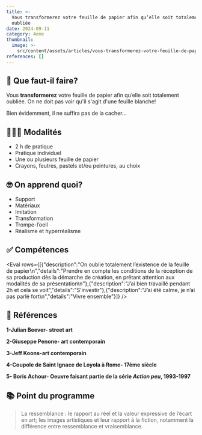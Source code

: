 ```yaml
---
title: >-
  Vous transformerez votre feuille de papier afin qu’elle soit totalement
  oubliée
date: 2024-09-11
category: 4eme
thumbnail:
  image: >-
    src/content/assets/articles/vous-transformerez-votre-feuille-de-papier-afin-qu-elle-soit-totalement-oubliee/thumbnail/image.gif
references: []
---
```

## 🧐 Que faut-il faire?

Vous **transformerez** votre feuille de papier afin qu’elle soit totalement oubliée. On ne doit pas voir qu'il s'agit d'une feuille blanche!

Bien évidemment, il ne suffira pas de la cacher...

## **👩🏼‍🏫 Modalités**

* 2 h de pratique
* Pratique individuel
* Une ou plusieurs feuille de papier
* Crayons, feutres, pastels et/ou peintures, au choix

## **🤓 On apprend quoi?**

* Support
* Matériaux
* Imitation
* Transformation
* Trompe-l’oeil
* Réalisme et hyperréalisme

## ✅ Compétences

<Eval rows={[{"description":"On oublie totalement l’existence de la feuille de papier\n","details":"Prendre en compte les conditions de la réception de sa production dès la démarche de création, en prêtant attention aux modalités de sa présentation\n"},{"description":"J’ai bien travaillé pendant 2h et cela se voit","details":"S’investir"},{"description":"J’ai été calme, je n’ai pas parlé fort\n","details":"Vivre ensemble"}]} />

## **👀 Références**

**1-Julian Beever- street art**

**2-Giuseppe Penone- art contemporain**

**3-Jeff Koons-art contemporain**

**4-Coupole de Saint Ignace de Loyola à Rome- 17ème siècle**

**5- Boris Achour- Oeuvre faisant partie de la série *Action peu*, 1993-1997**

## **📚 Point du programme**

> La ressemblance : le rapport au réel et la valeur expressive de l’écart en art; les images artistiques et leur rapport à la fiction, notamment la différence entre ressemblance et vraisemblance.
